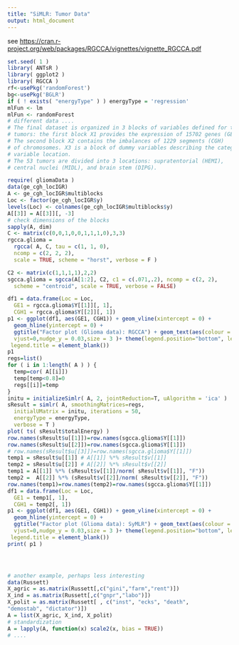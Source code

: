```yaml
---
title: "SiMLR: Tumor Data"
output: html_document
---
```


see [https://cran.r-project.org/web/packages/RGCCA/vignettes/vignette_RGCCA.pdf](https://cran.r-project.org/web/packages/RGCCA/vignettes/vignette_RGCCA.pdf)

```r
set.seed( 1 )
library( ANTsR )
library( ggplot2 )
library( RGCCA )
rf<-usePkg('randomForest')
bg<-usePkg('BGLR')
if ( ! exists( "energyType" ) ) energyType = 'regression'
mlFun <- lm
mlFun <- randomForest
# different data ....
# The final dataset is organized in 3 blocks of variables defined for the 53
# tumors: the first block X1 provides the expression of 15702 genes (GE).
# The second block X2 contains the imbalances of 1229 segments (CGH)
# of chromosomes. X3 is a block of dummy variables describing the categorical
# variable location.
# The 53 tumors are divided into 3 locations: supratentorial (HEMI),
# central nuclei (MIDL), and brain stem (DIPG).

require( gliomaData )
data(ge_cgh_locIGR)
A <- ge_cgh_locIGR$multiblocks
Loc <- factor(ge_cgh_locIGR$y)
levels(Loc) <- colnames(ge_cgh_locIGR$multiblocks$y)
A[[3]] = A[[3]][, -3]
# check dimensions of the blocks
sapply(A, dim)
C <- matrix(c(0,0,1,0,0,1,1,1,0),3,3)
rgcca.glioma =
  rgcca( A, C, tau = c(1, 1, 0),
  ncomp = c(2, 2, 2),
  scale = TRUE, scheme = "horst", verbose = F )

C2 <- matrix(c(1,1,1,1),2,2)
sgcca.glioma = sgcca(A[1:2], C2, c1 = c(.071,.2), ncomp = c(2, 2),
  scheme = "centroid", scale = TRUE, verbose = FALSE)

df1 = data.frame(Loc = Loc,
  GE1 = rgcca.glioma$Y[[1]][, 1],
  CGH1 = rgcca.glioma$Y[[2]][, 1])
p1 <- ggplot(df1, aes(GE1, CGH1)) + geom_vline(xintercept = 0) +
  geom_hline(yintercept = 0) +
  ggtitle("Factor plot (Glioma data): RGCCA") + geom_text(aes(colour = Loc, label= rownames(df1)),
  vjust=0,nudge_y = 0.03,size = 3 )+ theme(legend.position="bottom", legend.box = "horizontal",
 legend.title = element_blank())
p1
regs=list()
for ( i in 1:length( A ) ) {
  temp=cor( A[[i]])
  temp[temp<0.8]=0
  regs[[i]]=temp
}
initu = initializeSimlr( A, 2, jointReduction=T, uAlgorithm = 'ica' )
sResult = simlr( A, smoothingMatrices=regs,
  initialUMatrix = initu, iterations = 50,
  energyType = energyType,
  verbose = T )
plot( ts( sResult$totalEnergy) )
row.names(sResult$u[[1]])=row.names(sgcca.glioma$Y[[1]])
row.names(sResult$u[[2]])=row.names(sgcca.glioma$Y[[1]])
# row.names(sResult$u[[3]])=row.names(sgcca.glioma$Y[[1]])
temp1 = sResult$u[[1]] # A[[1]] %*% sResult$v[[1]]
temp2 = sResult$u[[2]] # A[[2]] %*% sResult$v[[2]]
temp1 = A[[1]] %*% (sResult$v[[1]]/norm( sResult$v[[1]], "F"))
temp2 =  A[[2]] %*% (sResult$v[[2]]/norm( sResult$v[[2]], "F"))
row.names(temp1)=row.names(temp2)=row.names(sgcca.glioma$Y[[1]])
df1 = data.frame(Loc = Loc,
  GE1 = temp1[, 1],
  CGH1 = temp2[, 1])
p1 <- ggplot(df1, aes(GE1, CGH1)) + geom_vline(xintercept = 0) +
  geom_hline(yintercept = 0) +
  ggtitle("Factor plot (Glioma data): SyMLR") + geom_text(aes(colour = Loc, label= rownames(df1)),
  vjust=0,nudge_y = 0.03,size = 3 )+ theme(legend.position="bottom", legend.box = "horizontal",
 legend.title = element_blank())
print( p1 )




# another example, perhaps less interesting
data(Russett)
X_agric = as.matrix(Russett[,c("gini","farm","rent")])
X_ind = as.matrix(Russett[,c("gnpr","labo")])
X_polit = as.matrix(Russett[ , c("inst", "ecks", "death",
"demostab", "dictator")])
A = list(X_agric, X_ind, X_polit)
# standardization
A = lapply(A, function(x) scale2(x, bias = TRUE))
# ....
```
